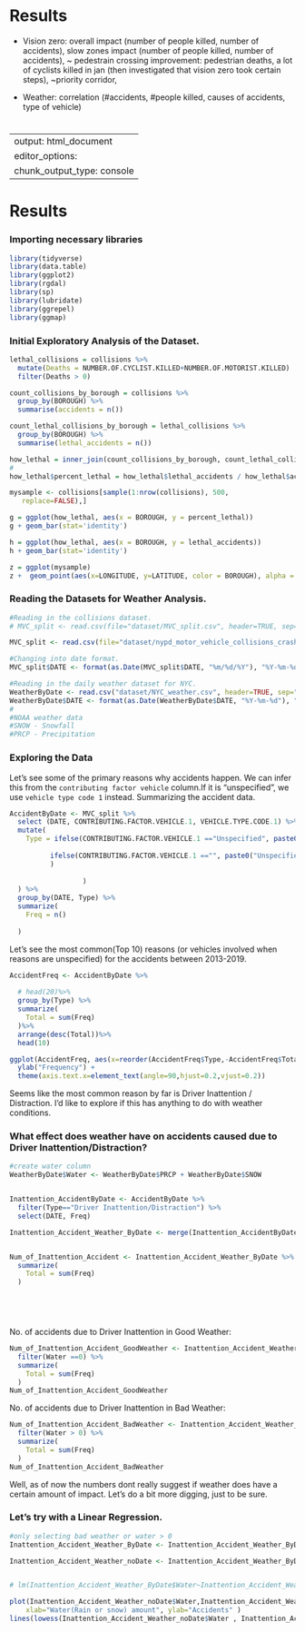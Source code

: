 # Results

- Vision zero: overall impact (number of people killed, number of accidents), slow zones impact (number of people killed, number of accidents), ~ pedestrain crossing improvement: pedestrian deaths, a lot of cyclists killed in jan (then investigated that vision zero took certain steps), ~priority corridor, 

- Weather: correlation (#accidents, #people killed, causes of accidents, type of vehicle)

# #############################################################################################################

---
output: html_document
editor_options: 
  chunk_output_type: console
---
# Results

### Importing necessary libraries
```r

library(tidyverse)
library(data.table)
library(ggplot2)
library(rgdal)
library(sp)
library(lubridate)
library(ggrepel)
library(ggmap)
```


### Initial Exploratory Analysis of the Dataset.
```r
lethal_collisions = collisions %>% 
  mutate(Deaths = NUMBER.OF.CYCLIST.KILLED+NUMBER.OF.MOTORIST.KILLED)
  filter(Deaths > 0)

count_collisions_by_borough = collisions %>%
  group_by(BOROUGH) %>%
  summarise(accidents = n())

count_lethal_collisions_by_borough = lethal_collisions %>%
  group_by(BOROUGH) %>%
  summarise(lethal_accidents = n())

how_lethal = inner_join(count_collisions_by_borough, count_lethal_collisions_by_borough, by='BOROUGH')
# 
how_lethal$percent_lethal = how_lethal$lethal_accidents / how_lethal$accidents

mysample <- collisions[sample(1:nrow(collisions), 500,
   replace=FALSE),]

```


```r
g = ggplot(how_lethal, aes(x = BOROUGH, y = percent_lethal))
g + geom_bar(stat='identity')
```

```r
h = ggplot(how_lethal, aes(x = BOROUGH, y = lethal_accidents))
h + geom_bar(stat='identity')
```

```r
z = ggplot(mysample) 
z +  geom_point(aes(x=LONGITUDE, y=LATITUDE, color = BOROUGH), alpha = .5) +theme_classic()

```







### Reading the Datasets for Weather Analysis.
```r
#Reading in the collisions dataset.
# MVC_split <- read.csv(file="dataset/MVC_split.csv", header=TRUE, sep=",")

MVC_split <- read.csv(file="dataset/nypd_motor_vehicle_collisions_crashes_sample.csv", header=TRUE, sep=",")

#Changing into date format.
MVC_split$DATE <- format(as.Date(MVC_split$DATE, "%m/%d/%Y"), "%Y-%m-%d" )

#Reading in the daily weather dataset for NYC.
WeatherByDate <- read.csv("dataset/NYC_weather.csv", header=TRUE, sep=",")
WeatherByDate$DATE <- format(as.Date(WeatherByDate$DATE, "%Y-%m-%d"), "%Y-%m-%d" )
#   
#NOAA weather data
#SNOW - Snowfall
#PRCP - Precipitation
```


### Exploring the Data

Let's see some of the primary reasons why accidents happen. We can infer this from the `contributing factor vehicle` column.If it is “unspecified”, we use `vehicle type code 1` instead. Summarizing the accident data.

```r
AccidentByDate <- MVC_split %>%
  select (DATE, CONTRIBUTING.FACTOR.VEHICLE.1, VEHICLE.TYPE.CODE.1) %>%
  mutate(
    Type = ifelse(CONTRIBUTING.FACTOR.VEHICLE.1 =="Unspecified", paste0("Unspecified-", VEHICLE.TYPE.CODE.1),
                  
          ifelse(CONTRIBUTING.FACTOR.VEHICLE.1 =="", paste0("Unspecified-", VEHICLE.TYPE.CODE.1),  as.character(CONTRIBUTING.FACTOR.VEHICLE.1)
          )  
                  
                  )
  ) %>%
  group_by(DATE, Type) %>%
  summarize(
    Freq = n()
    
  )
```

Let's see the most common(Top 10) reasons (or vehicles involved when reasons are unspecified) for the accidents between 2013-2019.

```r
AccidentFreq <- AccidentByDate %>%
  
  # head(20)%>%
  group_by(Type) %>%
  summarize(
    Total = sum(Freq)
  )%>%
  arrange(desc(Total))%>%
  head(10)

ggplot(AccidentFreq, aes(x=reorder(AccidentFreq$Type,-AccidentFreq$Total),AccidentFreq$Total)) + geom_bar(stat = "identity",fill='lightblue', color="lightblue") + xlab("Types of Causes/ Vehicles Involved") + coord_flip()+
  ylab("Frequency") +
  theme(axis.text.x=element_text(angle=90,hjust=0.2,vjust=0.2))
```


Seems like the most common reason by far is Driver Inattention / Distraction. I'd like to explore if this has anything to do with weather conditions. 

### What effect does weather have on accidents caused due to Driver Inattention/Distraction?

```r
#create water column
WeatherByDate$Water <- WeatherByDate$PRCP + WeatherByDate$SNOW


Inattention_AccidentByDate <- AccidentByDate %>%
  filter(Type=="Driver Inattention/Distraction") %>%
  select(DATE, Freq)

Inattention_Accident_Weather_ByDate <- merge(Inattention_AccidentByDate,WeatherByDate,by="DATE")


Num_of_Inattention_Accident <- Inattention_Accident_Weather_ByDate %>% 
  summarize(
    Total = sum(Freq)
  )



  

```

No. of accidents due to Driver Inattention in Good Weather:
```r
Num_of_Inattention_Accident_GoodWeather <- Inattention_Accident_Weather_ByDate %>% 
  filter(Water ==0) %>%
  summarize(
    Total = sum(Freq)
  )
Num_of_Inattention_Accident_GoodWeather
```
No. of accidents due to Driver Inattention in Bad Weather:
```r
Num_of_Inattention_Accident_BadWeather <- Inattention_Accident_Weather_ByDate %>% 
  filter(Water > 0) %>%
  summarize(
    Total = sum(Freq)
  )
Num_of_Inattention_Accident_BadWeather
```

Well, as of now the numbers dont really suggest if weather does have a certain amount of impact. Let's do a bit more digging, just to be sure.

### Let's try with a Linear Regression.
```r
#only selecting bad weather or water > 0
Inattention_Accident_Weather_ByDate <- Inattention_Accident_Weather_ByDate %>% filter(Water >0)

Inattention_Accident_Weather_noDate <- Inattention_Accident_Weather_ByDate[,2:dim(Inattention_Accident_Weather_ByDate)[2]]


# lm(Inattention_Accident_Weather_ByDate$Water~Inattention_Accident_Weather_noDate$Freq)

plot(Inattention_Accident_Weather_noDate$Water,Inattention_Accident_Weather_noDate$Freq, title="Rain or Snow vs Accident Frequency (Unspecified Passenger Car)", 
    xlab="Water(Rain or snow) amount", ylab="Accidents" )
lines(lowess(Inattention_Accident_Weather_noDate$Water , Inattention_Accident_Weather_noDate$Freq), col="blue") # lowess line (x,y)
```


